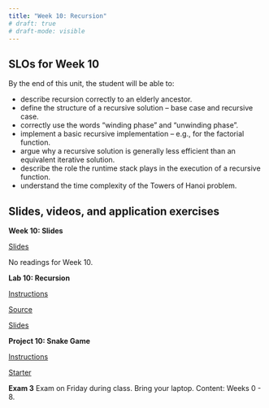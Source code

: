 ```yaml
---
title: "Week 10: Recursion"
# draft: true
# draft-mode: visible
---
```


## SLOs for Week 10

By the end of this unit, the student will be able to:

-   describe recursion correctly to an elderly ancestor.
-   define the structure of a recursive solution -- base case and recursive case.
-   correctly use the words "winding phase" and "unwinding phase".
-   implement a basic recursive implementation -- e.g., for the factorial function.
-   argue why a recursive solution is generally less efficient than an equivalent iterative solution.
-   describe the role the runtime stack plays in the execution of a recursive function.
-   understand the time complexity of the Towers of Hanoi problem.

## Slides, videos, and application exercises

::::: slide-deck
**Week 10: Slides**

::: slides
[Slides](https://docs.google.com/presentation/d/1EIIaRDPBVApQs5nbDBY_qB0RRxzh4gJsNDz7pqoORxo/edit?usp=drive_link)
:::

```{=html}
<!-- ::: source
[Code from Class](https://calvincollege-my.sharepoint.com/:f:/g/personal/vtn2_calvin_edu/Eredz2bHiShCtI0CVssiaggB8tUES6QbacEf2cc4PBhTgQ?e=uoV7Uu)
::: -->
```

::: reading
No readings for Week 10.
:::
:::::

<!-- ## Lab -->

:::::: lab
**Lab 10: Recursion**

::: instructions
[Instructions](/labs/lab10.qmd)
:::

::: starter
[Source](https://classroom.github.com/a/cVv5pP0o)
:::

::: slides
[Slides](/labs/lab10-slides.qmd)
:::
::::::

<!-- ## Homework assignments -->

::::: homework
**Project 10: Snake Game**

::: instructions
[Instructions](/projects/proj10.qmd)
:::

::: starter
[Starter](){target="_blank"}
:::
:::::

::: exam
**Exam 3** Exam on Friday during class. Bring your laptop. Content: Weeks 0 - 8.
:::
